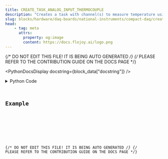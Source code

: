 ```yaml
---
title: CREATE_TASK_ANALOG_INPUT_THERMOCOUPLE
description: "Creates a task with channel(s) to measure temperature using a thermocouple."
slug: blocks/hardware/daq-boards/national-instruments/compact-daq/create-task-analog-input-thermocouple
head:
    - tag: meta
      attrs:
        property: og:image
        content: https://docs.flojoy.ai/logo.png
---
```


{/* DO NOT EDIT THIS FILE! IT IS BEING AUTO GENERATED */}
{/* PLEASE REFER TO THE CONTRIBUTION GUIDE ON THE DOCS PAGE */}


<PythonDocsDisplay docstring={block_data["docstring"]} />
<details>
<summary>Python Code</summary>



<Code code={pythonCode} lang="py" wrap theme="dracula" />

[Find this Flojoy Block on GitHub](https://github.com/flojoy-ai/blocks/blob/main/blocks/HARDWARE/DAQ_BOARDS/NATIONAL_INSTRUMENTS/COMPACT_DAQ/CREATE_TASK_ANALOG_INPUT_THERMOCOUPLE/CREATE_TASK_ANALOG_INPUT_THERMOCOUPLE.py)

</details>

## Example


<GetHelpWidget />


<AppDisplay app={app} blockName="CREATE_TASK_ANALOG_INPUT_THERMOCOUPLE" client:visible />


<Example />

{/* DO NOT EDIT THIS FILE! IT IS BEING AUTO GENERATED */}
{/* PLEASE REFER TO THE CONTRIBUTION GUIDE ON THE DOCS PAGE */}
